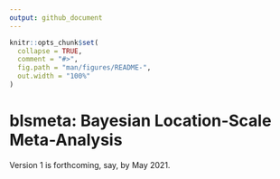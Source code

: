 ```yaml
---
output: github_document
---
```


<!-- README.md is generated from README.Rmd. Please edit that file -->

```r
knitr::opts_chunk$set(
  collapse = TRUE,
  comment = "#>",
  fig.path = "man/figures/README-",
  out.width = "100%"
)
```

# blsmeta: Bayesian Location-Scale Meta-Analysis

Version 1 is forthcoming, say, by May 2021.


<!-- You can install the development version from [GitHub](https://github.com/) with: -->

<!-- ``` r -->
<!-- # install.packages("devtools") -->
<!-- devtools::install_github("donaldRwilliams/blsmeta") -->
<!-- ``` -->
<!-- ## Example -->

<!-- This is a basic example which shows you how to solve a common problem: -->
